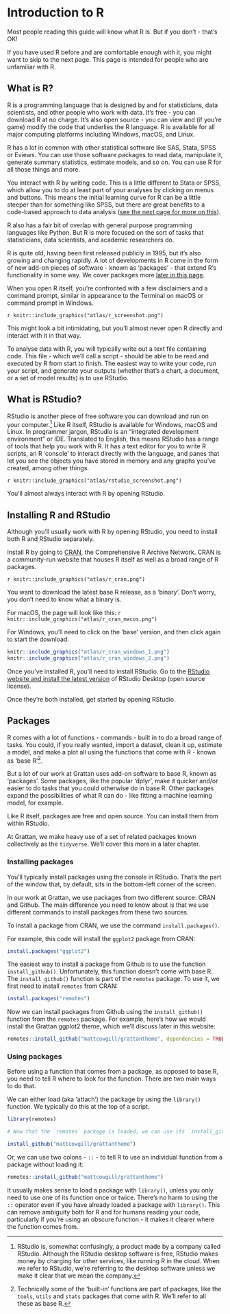 # Introduction to R

Most people reading this guide will know what R is. But if you don't - that's OK! 

If you have used R before and are comfortable enough with it, you might want to skip to the next page. This page is intended for people who are unfamiliar with R.

## What is R?

R is a programming language that is designed by and for statisticians, data scientists, and other people who work with data. It's free - you can download R at no charge. It's also open source - you can view and (if you're game) modify the code that underlies the R language. R is available for all major computing platforms including Windows, macOS, and Linux.

R has a lot in common with other statistical software like SAS, Stata, SPSS or Eviews. You can use those software packages to read data, manipulate it, generate summary statistics, estimate models, and so on. You can use R for all those things and more. 

You interact with R by writing code. This is a little different to Stata or SPSS, which allow you to do at least part of your analyses by clicking on menus and buttons. This means the initial learning curve for R can be a little steeper than for something like SPSS, but there are great benefits to a code-based approach to data analysis ([see the next page for more on this](#why-script)).

R also has a fair bit of overlap with general purpose programming languages like Python. But R is more focused on the sort of tasks that statisticians, data scientists, and academic researchers do.

R is quite old, having been first released publicly in 1995, but it's also growing and changing rapidly. A lot of developments in R come in the form of new add-on pieces of software - known as 'packages' - that extend R's functionality in some way. We cover packages more [later in this page](#packages). 

When you open R itself, you're confronted with a few disclaimers and a command prompt, similar in appearance to the Terminal on macOS or command prompt in Windows.

`r knitr::include_graphics("atlas/r_screenshot.png")`

This might look a bit intimidating, but you'll almost never open R directly and interact with it in that way.

To analyse data with R, you will typically write out a text file containing code. This file - which we'll call a script - should be able to be read and executed by R from start to finish. The easiest way to write your code, run your script, and generate your outputs (whether that's a chart, a document, or a set of model results) is to use RStudio.

## What is RStudio?

RStudio is another piece of free software you can download and run on your computer.^[RStudio is, somewhat confusingly, a product made by a company called RStudio. Although the RStudio desktop software is free, RStudio makes money by charging for other services, like running R in the cloud. When we refer to RStudio, we're referring to the desktop software unless we make it clear that we mean the company.] Like R itself, RStudio is available for Windows, macOS and Linux. In programmer jargon, RStudio is an "integrated development environment" or IDE. Translated to English, this means RStudio has a range of tools that help you work with R. It has a text editor for you to write R scripts, an R 'console' to interact directly with the language, and panes that let you see the objects you have stored in memory and any graphs you've created, among other things. 

`r knitr::include_graphics("atlas/rstudio_screenshot.png")`

You'll almost always interact with R by opening RStudio. 

## Installing R and RStudio

Although you'll usually work with R by opening RStudio, you need to install both R and RStudio separately. 

Install R by going to [CRAN](https://cran.r-project.org), the Comprehensive R Archive Network. CRAN is a community-run website that houses R itself as well as a broad range of R packages. 

`r knitr::include_graphics("atlas/r_cran.png")`

You want to download the latest base R release, as a 'binary'. Don't worry, you don't need to know what a binary is.

For macOS, the page will look like this:
`r knitr::include_graphics("atlas/r_cran_macos.png")`

For Windows, you'll need to click on the 'base' version, and then click again to start the download.

```r
knitr::include_graphics("atlas/r_cran_windows_1.png")
knitr::include_graphics("atlas/r_cran_windows_2.png")
```

Once you've installed R, you'll need to install RStudio. Go to the [RStudio website and install the latest version](https://www.rstudio.com/products/rstudio/download/#download) of RStudio Desktop (open source license).

Once they're both installed, get started by opening RStudio. 

## Packages {#packages}

R comes with a lot of functions - commands - built in to do a broad range of tasks. You could, if you really wanted, import a dataset, clean it up, estimate a model, and make a plot all using the functions that come with R - known as 'base R'^[Technically some of the 'built-in' functions are part of packages, like the `tools`, `utils` and `stats` packages that come with R. We'll refer to all these as base R.]. 

But a lot of our work at Grattan uses add-on software to base R, known as 'packages'. Some packages, like the popular 'dplyr', make it quicker and/or easier to do tasks that you could otherwise do in base R. Other packages expand the possibilities of what R can do - like fitting a machine learning model, for example.

Like R itself, packages are free and open source. You can install them from within RStudio.

At Grattan, we make heavy use of a set of related packages known collectively as the `tidyverse`. We'll cover this more in a later chapter.

### Installing packages

You'll typically install packages using the console in RStudio. That's the part of the window that, by default, sits in the bottom-left corner of the screen.

In our work at Grattan, we use packages from two different source: CRAN and Github. The main difference you need to know about is that we use different commands to install packages from these two sources.

To install a package from CRAN, we use the command `install.packages()`.

For example, this code will install the `ggplot2` package from CRAN:

```r
install.packages("ggplot2")
```

The easiest way to install a package from Github is to use the function `install_github()`. Unfortunately, this function doesn't come with base R. The `install_github()` function is part of the `remotes` package. To use it, we first need to install `remotes` from CRAN:

```r
install.packages("remotes")
```

Now we can install packages from Github using the `install_github()` function from the `remotes` package. For example, here's how we would install the Grattan ggplot2 theme, which we'll discuss later in this website:

```r
remotes::install_github("mattcowgill/grattantheme", dependencies = TRUE, upgrade = "always")
```

### Using packages

Before using a function that comes from a package, as opposed to base R, you need to tell R where to look for the function. There are two main ways to do that. 

We can either load (aka 'attach') the package by using the `library()` function. We typically do this at the top of a script.

```r
library(remotes)

# Now that the `remotes` package is loaded, we can use its `install_github()` function:

install_github("mattcowgill/grattantheme")
```

Or, we can use two colons - `::` - to tell R to use an individual function from a package without loading it:

```r
remotes::install_github("mattcowgill/grattantheme")
```

It usually makes sense to load a package with `library()`, unless you only need to use one of its function once or twice. There's no harm to using the `::` operator even if you have already loaded a package with `library()`. This can remove ambiguity both for R and for humans reading your code, particularly if you're using an obscure function - it makes it clearer where the function comes from.

